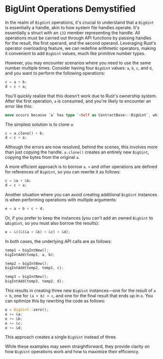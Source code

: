 # BigUint Operations Demystified

In the realm of `BigUint` operations, it's crucial to understand that a `BigUint` is essentially a handle, akin to how system file handles operate. It's essentially a struct with an `i32` member representing the handle. All operations must be carried out through API functions by passing handles for the result, the first operand, and the second operand. Leveraging Rust's operator overloading feature, we can redefine arithmetic operators, making it convenient to add `BigUint` values, much like primitive number types.

However, you may encounter scenarios where you need to use the same number multiple times. Consider having four `BigUint` values: `a`, `b`, `c`, and `d`, and you want to perform the following operations:

```rust
c = a + b;
d = c + a;
```

You'll quickly realize that this doesn't work due to Rust's ownership system. After the first operation, `a` is consumed, and you're likely to encounter an error like this:

```rust
move occurs because `a` has type `<Self as ContractBase>::BigUint`, which does not implement the `Copy` trait
```

The simplest solution is to clone `a`:

```rust
c = a.clone() + b;
d = c + a;
```

Although the errors are now resolved, behind the scenes, this involves more than just copying the handle. `a.clone()` creates an entirely new `BigUint`, copying the bytes from the original `a`.

A more efficient approach is to borrow `a`. `+` and other operations are defined for references of `BigUint`, so you can rewrite it as follows:

```rust
c = &a + &b;
d = c + a;
```

Another situation where you can avoid creating additional `BigUint` instances is when performing operations with multiple arguments:

```rust
e = a + b + c + d;
```

Or, if you prefer to keep the instances (you can't add an owned `BigUint` to `&BigUint`, so you must also borrow the results):

```rust
e = &((&(&a + &b) + &c) + &d);
```

In both cases, the underlying API calls are as follows:

```rust
temp1 = bigIntNew();
bigIntAdd(temp1, a, b);

temp2 = bigIntNew();
bigIntAdd(temp2, temp1, c);

temp3 = bigIntNew();
bigIntAdd(temp3, temp2, d);
```

This results in creating three new `BigUint` instances—one for the result of `a + b`, one for `(a + b) + c`, and one for the final result that ends up in `e`. You can optimize this by rewriting the code as follows:

```rust
e = BigUint::zero();
e += &a;
e += &b;
e += &c;
e += &d;
```

This approach creates a single `BigUint` instead of three.

While these examples may seem straightforward, they provide clarity on how `BigUint` operations work and how to maximize their efficiency.

